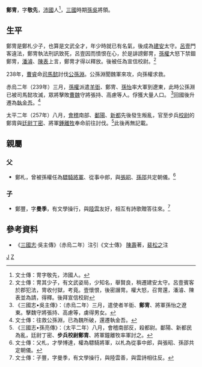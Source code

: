 '''鄭冑'''{{BD|？||？||catIdx=Z}}，字'''敬先'''，[[沛國|沛國]]人<ref>文士傳：冑字敬先，沛國人。</ref>，[[三國|三國]]時期[[孫吳|孫吳]]將領。

==生平==
鄭冑是鄭札少子，也算是文武全才，年少時就已有名氣，後成為[[建安|建安]]太守。[[呂壹|呂壹]]門客違法，鄭冑執法刑訊致死，呂壹因而憤恨在心，於是誹謗鄭冑，[[孫權|孫權]]大怒下禁錮鄭冑，[[潘濬|潘濬]]、[[陳表|陳表]]上言，鄭冑才得以釋放。後被任為宣信校尉。<ref>文士傳：冑其少子，有文武姿局，少知名，舉賢良，稍遷建安太守。呂壹賓客於郡犯法，冑收付獄，考竟。壹懷恨，後密譖冑。權大怒，召冑還，潘濬、陳表並為請，得釋。後拜宣信校尉</ref>

238年，[[曹睿|曹睿]]命[[司馬懿|司馬懿]]討伐[[公孫淵|公孫淵]]。公孫淵聞魏軍來攻，向孫權求救。

赤烏二年（239年）三月，[[孫權|孫權]]派遣[[羊衜_(孙吴)|羊衜]]、鄭冑、[[孫怡_(三國)|孫怡]]率大軍到遼東，此時公孫淵已被司馬懿攻滅，眾將擊敗[[曹魏|曹魏]]守將張持、高慮等人。俘獲大量人口。 <ref>《三國志•吳主傳》：（赤烏二年）三月，遣使者羊衜、'''鄭冑'''、將軍孫怡之遼東。擊魏守將張持、高慮等，虜得男女。</ref>回國後升遷為[[執金吾|執金吾]]。<ref>文士傳：往救公孫淵，已為魏所破，還遷執金吾。</ref>

太平二年（257年）八月，[[會稽|會稽]]南部、[[鄱陽|鄱陽]]、[[新都|新都]]先後發生叛亂，官至步兵[[校尉|校尉]]的鄭胄與[[廷尉|廷尉]][[丁固_(東吳)|丁密]]、將軍[[鍾離牧|鍾離牧]]奉命前往討伐。<ref>《三國志•孫亮傳》：（太平二年）八月，會稽南部反，殺都尉。鄱陽、新都民為亂，廷尉丁密、'''步兵校尉鄭胄'''、將軍鐘離牧率軍討之。</ref>此後再無記載。

==親屬==
===父===
*鄭札，曾被孫權任為[[驃騎將軍|驃騎將軍]]、從事中郎，與[[張昭|張昭]]、[[孫邵|孫邵]]共定朝儀。<ref>文士傳：父札，才學博達，權為驃騎將軍，以札為從事中郎，與張昭、孫邵共定朝儀。</ref>

===子===
*鄭豐，字'''曼季'''，有文學操行，與[[陸雲|陸雲]]友好，相互有詩歌贈答往來。<ref>文士傳：子豐，字曼季，有文學操行，與陸雲善，與雲詩相往反。</ref>
==參考資料==
*《[[三國志|三國志]]·吳主傳》（赤烏二年）注引《文士傳》 [[陳壽|陳壽]]著，[[裴松之|裴松之]]注
[[Category:鄭姓|J]]
[[Category:沛縣人|Z]]